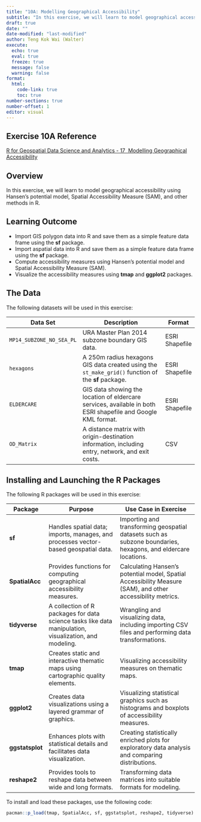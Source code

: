 ```yaml
---
title: "10A: Modelling Geographical Accessibility"
subtitle: "In this exercise, we will learn to model geographical accessibility using Hansen's potential model, Spatial Accessibility Measure (SAM), and other methods in R."
draft: true
date: ""
date-modified: "last-modified"
author: Teng Kok Wai (Walter)
execute:
  echo: true
  eval: true
  freeze: true
  message: false
  warning: false
format:
  html:
    code-link: true
    toc: true
number-sections: true
number-offset: 1
editor: visual
---
```


## Exercise 10A Reference

[R for Geospatial Data Science and Analytics - 17  Modelling Geographical Accessibility](https://r4gdsa.netlify.app/chap17.html)

## Overview

In this exercise, we will learn to model geographical accessibility using Hansen's potential model, Spatial Accessibility Measure (SAM), and other methods in R.

## Learning Outcome

- Import GIS polygon data into R and save them as a simple feature data frame using the **sf** package.
- Import aspatial data into R and save them as a simple feature data frame using the **sf** package.
- Compute accessibility measures using Hansen's potential model and Spatial Accessibility Measure (SAM).
- Visualize the accessibility measures using **tmap** and **ggplot2** packages.

## The Data

The following datasets will be used in this exercise:

| **Data Set**              | **Description**                                                                                                      | **Format**              |
|---------------------------|----------------------------------------------------------------------------------------------------------------------|-------------------------|
| `MP14_SUBZONE_NO_SEA_PL`  | URA Master Plan 2014 subzone boundary GIS data.                                                                      | ESRI Shapefile          |
| `hexagons`                | A 250m radius hexagons GIS data created using the `st_make_grid()` function of the **sf** package.                    | ESRI Shapefile          |
| `ELDERCARE`               | GIS data showing the location of eldercare services, available in both ESRI shapefile and Google KML format.           | ESRI Shapefile          |
| `OD_Matrix`               | A distance matrix with origin-destination information, including entry, network, and exit costs.                      | CSV                     |

## Installing and Launching the R Packages

The following R packages will be used in this exercise:

| **Package**       | **Purpose**                                                                                              | **Use Case in Exercise**                                                                                       |
|-------------------|----------------------------------------------------------------------------------------------------------|-----------------------------------------------------------------------------------------------------------------|
| **sf**            | Handles spatial data; imports, manages, and processes vector-based geospatial data.                                                           | Importing and transforming geospatial datasets such as subzone boundaries, hexagons, and eldercare locations.   |
| **SpatialAcc**    | Provides functions for computing geographical accessibility measures.                                                                          | Calculating Hansen's potential model, Spatial Accessibility Measure (SAM), and other accessibility metrics.     |
| **tidyverse**     | A collection of R packages for data science tasks like data manipulation, visualization, and modeling.                                         | Wrangling and visualizing data, including importing CSV files and performing data transformations.              |
| **tmap**          | Creates static and interactive thematic maps using cartographic quality elements.                                                              | Visualizing accessibility measures on thematic maps.                                                           |
| **ggplot2**       | Creates data visualizations using a layered grammar of graphics.                                                                               | Visualizing statistical graphics such as histograms and boxplots of accessibility measures.                    |
| **ggstatsplot**   | Enhances plots with statistical details and facilitates data visualization.                                                                    | Creating statistically enriched plots for exploratory data analysis and comparing distributions.                |
| **reshape2**      | Provides tools to reshape data between wide and long formats.                                                                                 | Transforming data matrices into suitable formats for modeling.                                                  |

To install and load these packages, use the following code:

```r
pacman::p_load(tmap, SpatialAcc, sf, ggstatsplot, reshape2, tidyverse)
```